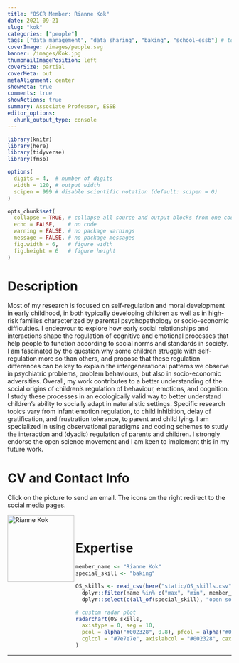 ```yaml
---
title: "OSCR Member: Rianne Kok"
date: 2021-09-21
slug: "kok"
categories: ["people"]
tags: ["data management", "data sharing", "baking", "school-essb"] # top 3 categories + unique + school
coverImage: /images/people.svg
banner: /images/Kok.jpg
thumbnailImagePosition: left
coverSize: partial
coverMeta: out
metaAlignment: center
showMeta: true
comments: true
showActions: true
summary: Associate Professor, ESSB
editor_options: 
  chunk_output_type: console
---
```


```r

library(knitr)
library(here)
library(tidyverse)
library(fmsb)

options(
  digits = 4,  # number of digits
  width = 120, # output width
  scipen = 999 # disable scientific notation (default: scipen = 0)
)

opts_chunk$set(
  collapse = TRUE, # collapse all source and output blocks from one code chunk into a single block
  echo = FALSE,    # no code
  warning = FALSE, # no package warnings
  message = FALSE, # no package messages
  fig.width = 6,   # figure width
  fig.height = 6   # figure height
)

```

# Description

Most of my research is focused on self-regulation and moral development in early childhood, in both typically developing children as well as in high-risk families characterized by parental psychopathology or socio-economic difficulties. I endeavour to explore how early social relationships and interactions shape the regulation of cognitive and emotional processes that help people to function according to social norms and standards in society. I am fascinated by the question why some children struggle with self-regulation more so than others, and propose that these regulation differences can be key to explain the intergenerational patterns we observe in psychiatric problems, problem behaviours, but also in socio-economic adversities. Overall, my work contributes to a better understanding of the social origins of children's regulation of behaviour, emotions, and cognition. I study these processes in an ecologically valid way to better understand children's ability to socially adapt in naturalistic settings. Specific research topics vary from infant emotion regulation, to child inhibition, delay of gratification, and frustration tolerance, to parent and child lying. I am specialized in using observational paradigms and coding schemes to study the interaction and (dyadic) regulation of parents and children. I strongly endorse the open science movement and I am keen to implement this in my future work.

# CV and Contact Info

Click on the picture to send an email. The icons on the right redirect to the social media pages.

<!-- EMAIL -->
<p>
  <a href="mailto:r.kok@essb.eur.nl">
  <img border="0" alt="Rianne Kok" src="/images/Kok.jpg" width="150" height="150" align="left">
  </a>
</p>

<!-- ORCID -->
<p align="center">
  <a href="https://orcid.org/0000-0003-3620-7313" class="ai ai-orcid fa-2x" style="color:#000000;">
  </a>
</p>

<!-- RESEARCHGATE -->
<p align="center">
  <a href="https://www.researchgate.net/profile/Rianne-Kok" class="ai ai-researchgate fa-2x" style="color:#000000;">
  </a>
</p>

<!-- LINKEDIN -->
<p align="center">
  <a href="https://www.linkedin.com/in/riannekok/" class="fa fa-linkedin fa-2x" style="color:#000000;">
  </a>
</p>

<BR>

# Expertise

```r

member_name <- "Rianne Kok"
special_skill <- "baking"

OS_skills <- read_csv(here("static/OS_skills.csv")) %>%
  dplyr::filter(name %in% c("max", "min", member_name)) %>%
  dplyr::select(c(all_of(special_skill), "open source software", "open access", "data management", "reproducible analysis", "data sharing", "preregistration"))

# custom radar plot
radarchart(OS_skills,
  axistype = 0, seg = 10,
  pcol = alpha("#002328", 0.8), pfcol = alpha("#00B969", 0.6), plwd = 4, centerzero = TRUE, # polygon
  cglcol = "#7e7e7e", axislabcol = "#002328", caxislabels = seq(0, 10, 2), cglwd = 0.8 # grid
)

```

***


